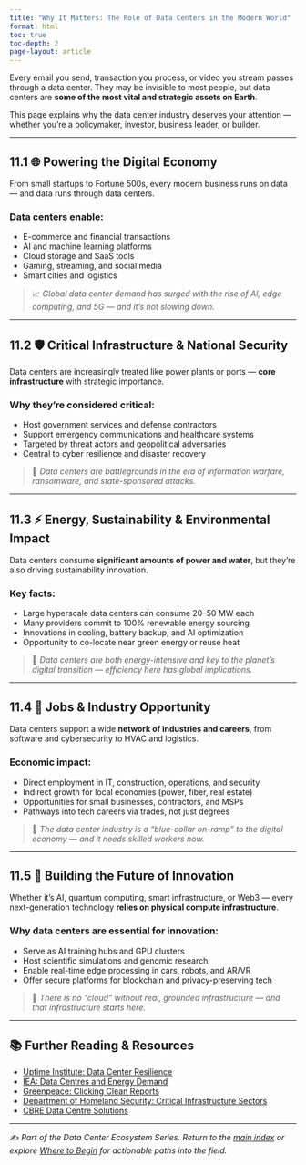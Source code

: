 ```yaml
---
title: "Why It Matters: The Role of Data Centers in the Modern World"
format: html
toc: true
toc-depth: 2
page-layout: article
---
```


Every email you send, transaction you process, or video you stream passes through a data center. They may be invisible to most people, but data centers are **some of the most vital and strategic assets on Earth**.

This page explains why the data center industry deserves your attention — whether you're a policymaker, investor, business leader, or builder.

---

## 11.1 🌐 Powering the Digital Economy

From small startups to Fortune 500s, every modern business runs on data — and data runs through data centers.

### Data centers enable:
- E-commerce and financial transactions
- AI and machine learning platforms
- Cloud storage and SaaS tools
- Gaming, streaming, and social media
- Smart cities and logistics

> 📈 *Global data center demand has surged with the rise of AI, edge computing, and 5G — and it’s not slowing down.*

---

## 11.2 🛡️ Critical Infrastructure & National Security

Data centers are increasingly treated like power plants or ports — **core infrastructure** with strategic importance.

### Why they're considered critical:
- Host government services and defense contractors
- Support emergency communications and healthcare systems
- Targeted by threat actors and geopolitical adversaries
- Central to cyber resilience and disaster recovery

> 🧠 *Data centers are battlegrounds in the era of information warfare, ransomware, and state-sponsored attacks.*

---

## 11.3 ⚡ Energy, Sustainability & Environmental Impact

Data centers consume **significant amounts of power and water**, but they're also driving sustainability innovation.

### Key facts:
- Large hyperscale data centers can consume 20–50 MW each
- Many providers commit to 100% renewable energy sourcing
- Innovations in cooling, battery backup, and AI optimization
- Opportunity to co-locate near green energy or reuse heat

> 🌿 *Data centers are both energy-intensive and key to the planet’s digital transition — efficiency here has global implications.*

---

## 11.4 💼 Jobs & Industry Opportunity

Data centers support a wide **network of industries and careers**, from software and cybersecurity to HVAC and logistics.

### Economic impact:
- Direct employment in IT, construction, operations, and security
- Indirect growth for local economies (power, fiber, real estate)
- Opportunities for small businesses, contractors, and MSPs
- Pathways into tech careers via trades, not just degrees

> 🚀 *The data center industry is a “blue-collar on-ramp” to the digital economy — and it needs skilled workers now.*

---

## 11.5 🧱 Building the Future of Innovation

Whether it's AI, quantum computing, smart infrastructure, or Web3 — every next-generation technology **relies on physical compute infrastructure**.

### Why data centers are essential for innovation:
- Serve as AI training hubs and GPU clusters
- Host scientific simulations and genomic research
- Enable real-time edge processing in cars, robots, and AR/VR
- Offer secure platforms for blockchain and privacy-preserving tech

> 🧬 *There is no “cloud” without real, grounded infrastructure — and that infrastructure starts here.*

---

## 📚 Further Reading & Resources

- [Uptime Institute: Data Center Resilience](https://uptimeinstitute.com/)
- [IEA: Data Centres and Energy Demand](https://www.iea.org/)
- [Greenpeace: Clicking Clean Reports](https://www.greenpeace.org/)
- [Department of Homeland Security: Critical Infrastructure Sectors](https://www.cisa.gov/)
- [CBRE Data Centre Solutions](https://www.cbre.com/services/property-types/data-center)

---

✍️ *Part of the Data Center Ecosystem Series. Return to the [main index](index.html) or explore [Where to Begin](Getting-Started.html) for actionable paths into the field.*

